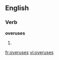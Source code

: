 
==English==

===Verb===
'''overuses'''

# {{third-person singular of|[[overuse]]}}

[[fr:overuses]]
[[vi:overuses]]